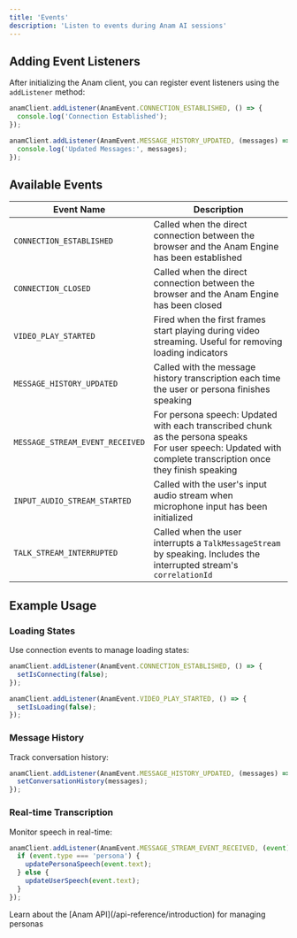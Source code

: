 ```yaml
---
title: 'Events'
description: 'Listen to events during Anam AI sessions'
---
```


## Adding Event Listeners

After initializing the Anam client, you can register event listeners using the `addListener` method:

```typescript
anamClient.addListener(AnamEvent.CONNECTION_ESTABLISHED, () => {
  console.log('Connection Established');
});

anamClient.addListener(AnamEvent.MESSAGE_HISTORY_UPDATED, (messages) => {
  console.log('Updated Messages:', messages);
});
```

## Available Events

| Event Name | Description |
| ---------- | ----------- |
| `CONNECTION_ESTABLISHED` | Called when the direct connection between the browser and the Anam Engine has been established |
| `CONNECTION_CLOSED` | Called when the direct connection between the browser and the Anam Engine has been closed |
| `VIDEO_PLAY_STARTED` | Fired when the first frames start playing during video streaming. Useful for removing loading indicators |
| `MESSAGE_HISTORY_UPDATED` | Called with the message history transcription each time the user or persona finishes speaking |
| `MESSAGE_STREAM_EVENT_RECEIVED` | For persona speech: Updated with each transcribed chunk as the persona speaks<br/>For user speech: Updated with complete transcription once they finish speaking |
| `INPUT_AUDIO_STREAM_STARTED` | Called with the user's input audio stream when microphone input has been initialized |
| `TALK_STREAM_INTERRUPTED` | Called when the user interrupts a `TalkMessageStream` by speaking. Includes the interrupted stream's `correlationId` |

## Example Usage

### Loading States

Use connection events to manage loading states:

```typescript
anamClient.addListener(AnamEvent.CONNECTION_ESTABLISHED, () => {
  setIsConnecting(false);
});

anamClient.addListener(AnamEvent.VIDEO_PLAY_STARTED, () => {
  setIsLoading(false);
});
```

### Message History

Track conversation history:

```typescript
anamClient.addListener(AnamEvent.MESSAGE_HISTORY_UPDATED, (messages) => {
  setConversationHistory(messages);
});
```

### Real-time Transcription

Monitor speech in real-time:

```typescript
anamClient.addListener(AnamEvent.MESSAGE_STREAM_EVENT_RECEIVED, (event) => {
  if (event.type === 'persona') {
    updatePersonaSpeech(event.text);
  } else {
    updateUserSpeech(event.text);
  }
});
```

<Card title="Next Steps" icon="arrow-right">
  Learn about the [Anam API](/api-reference/introduction) for managing personas
</Card> 